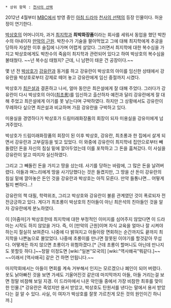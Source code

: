  * 상위 항목 : [[천사의 선택]]

2012년 4월부터 [[MBC]]에서 방영 중인 [[아침 드라마]] [[천사의 선택]]의 등장 인물이다. 허윤정이 연기한다.

[[박상호]]의 어머니이자, 과거 [[최지학]]과 '''최박화장품'''이라는 회사를 세워서 동업을 했던 박찬수의 아내이자 [[만악의 근원]]. 박찬수가 기술을 팔아먹었고 그에 대해 최지학에게 추궁을 당하자 자살한 이후 술집에 나가며 어렵게 살았다. 그러면서 최지학에 대한 복수심을 가지고 박상호에게도 박찬수의 죽음이 최지학과 관련되어 있다고 하여 박상호의 복수심을 불태웠다. ~~넌 복수심 태웠지? 근데, 니 남편이 태운 건 공장이다.~~

몇 년 전 [[박상호]]가 [[강유란]]과 동거를 하고 강유란이 박상호의 아이를 임신한 상태에서 강유란을 박상호로부터 강제로 떼어 놓고 강유란에게 임신 중절까지 시켰다. 
 
박상호가 [[최은설]]과 결혼하고 나서, 얼마 동안은 최은설에게 잘 대해 주었다. 그러다가 강유란이 다시 박상호의 아이([[최초롱]])를 임신하고 출산하자 예전과 달리 강유란에게 잘 대해 주었고 최은설에게 아기를 못 낳는다며 구박하였다. 하지만 그 상황에서도 강유란이 무례하다 싶으면 최은설과 비교하며 가끔 강유란을 구박하고 있다.

미용실을 경영하다가 박상호가 드림미래화장품의 회장이 되자 미용실을 강유미에게 넘겨주었다.

박상호가 드림미래화장품의 회장이 된 이후 박상호, 강유란, 최초롱과 한 집에서 살게 되면서 강유란과 고부갈등을 빚고 있었다. 이 와중에 강유란이 최지학네 집안으로부터 빼돌렸던 돈을 자신의 침실 밑에 깔아두었는데 이를 포착하고 그 돈을 훔쳐갔다. 이 사실을 강유란이 알고 따지자 실신하였다.

그리고 그 빼돌린 돈을 가지고 땅을 샀는데. 사기를 당하는 바람에, 그 많은 돈을 날려버렸다. 아들과 며느리에게 땅을 사기당했다는 것은 들켰지만, 그 땅을 산 돈이 강유란의 침실 밑에 깔아놓은 돈인 것을 강유란과 박상호는 아직 모른다. 만약 들통나면... 어떻게 될지 뻔하다...!

강유란의 책 대필, 학력위조, 그리고 박상호와 강유란이 불륜 관계였던 것이 폭로되자 전전긍긍하고 있다. 게다가 최초롱이 박상호의 친아들이 아닌 최은석의 친아들인 것을 알자 강유란에게 분노하였다.

이 [아줌마]가 박상호한테 최지학에 대한 부정적인 이미지를 심어주지 않았다면 이 드라마는 시작도 하지 않았을 거다. 즉, 이 [만악의 근원]이며 자식 교육을 얼마나 잘 시켜야하는지 절실히 보여준다. 나중에 다 밝혀지고 아들이랑 면회하는 순간까지도 끝까지 최지학을 나쁜놈으로 몰았었다. 나중에 초롱이를 만나면 잘못된 이야기를 할것같아 무섭다. 어떻게든 하지 않으면 초롱이가 위험하겠다.[* 근데 초롱이 할머니도 아닌데 만나지도 못할듯 하다.]~~정말 이정도면 [wiki:"일본"모국의] [wiki:"역사왜곡"뭐같다.]~~ ~~이래서 [역사왜곡] 같은 건 하면 안됩니다.~~

마지막회에서는 아들이 면회를 계속 거부해서 인지는 모르겠으나 폐인이 되어 버렸다. 옷도 낡아빠진 것을 보면 가세도 기울어진것 같은데 마지막까지 아들, 아들 거리는걸 보면 정말 비참해 보일 지경. 이 드라마에서 나온 악인들 중에서 가장 비참한 최후를 맞이한 인물.[* 강유란은 죽었지만 용서 받았고, 박상호도 탄원서를 낸다는 말에서 용서 받았다는 걸 알 수 있다. 사실, 이 여자가 박상호를 잘못 가르친게 모든 것의 원인이긴 하니까.] 
